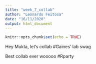 ```yaml
---
title: "week_7_collab"
author: "Leonardo Feitosa"
date: "16/11/2020"
output: html_document
---
```


```r
knitr::opts_chunk$set(echo = TRUE)
```

Hey Mukta, let's collab #Gaines' lab swag

Best collab ever wooooo #Rparty